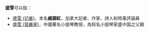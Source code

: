 '''盛雪'''可以指：
* [[盛雪_(记者)|盛雪 (记者)]]，本名'''臧錫紅'''，加拿大記者、作家、詩人和時事評論員
* [[盛雪_(音樂家)|盛雪 (音樂家)]]，中國著名小提琴教授，為知名小提琴家盛中国之父親
{{Disambiguation|X|Cat=二字盛姓人名消歧义}}